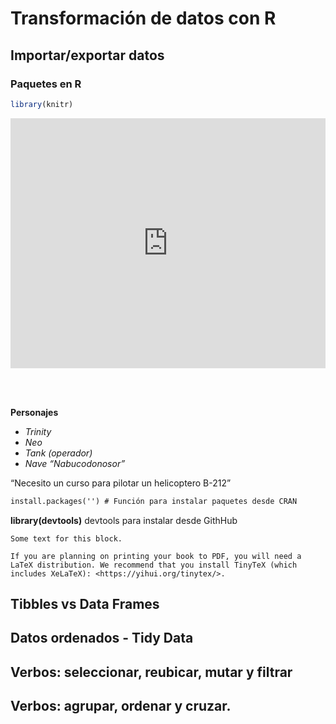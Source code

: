 # Transformación de datos con R{#Trans}

## Importar/exportar datos

### Paquetes en R

```r
library(knitr)
```

<iframe width="100%" height="400" src="https://www.youtube.com/embed/Yg3PEllMlyw" frameborder="0" allow="autoplay; encrypted-media" allowfullscreen></iframe>

<br/>
<br/>

**Personajes**

 * _Trinity_
 * _Neo_
 * _Tank (operador)_
* _Nave “Nabucodonosor"_

"Necesito un curso para pilotar un helicoptero B-212"


````markdown
install.packages('') # Función para instalar paquetes desde CRAN
````

**library(devtools)** devtools para instalar desde GithHub


```block
Some text for this block.
```

```block2
If you are planning on printing your book to PDF, you will need a LaTeX distribution. We recommend that you install TinyTeX (which includes XeLaTeX): <https://yihui.org/tinytex/>.
```

## Tibbles vs Data Frames
## Datos ordenados - Tidy Data
## Verbos: seleccionar, reubicar, mutar y filtrar
## Verbos: agrupar, ordenar y cruzar.


